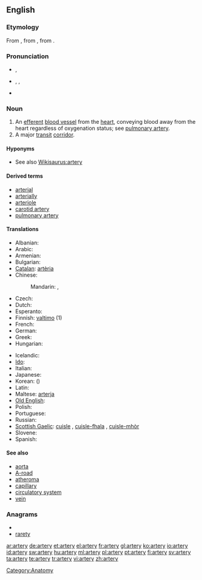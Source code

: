 ==English==
{{wikipedia}}

===Etymology===
From {{etyl|fro}} {{term|artaire|lang=fro}}, from {{etyl|la|en}} {{term|arteria|artēria|windpipe, artery|lang=la}}, from {{etyl|grc|en}} {{term|ἀρτηρία||tr=artēria|lang=grc|sc=polytonic}}.

===Pronunciation===
* {{a|RP}} {{IPA|/ˈɑː.tə.ɹɪ/}}, {{SAMPA|/A:t@ri/}}
* {{a|US}} {{enPR|ärʹtəɹɪ}}, {{IPA|/ˈɑɹ.təɹɪ/}}, {{SAMPA|/Art@ri/}}
* {{audio|en-us-artery.ogg|Audio (US)}}

===Noun===
{{en-noun|arteries}}

# An [[efferent]] [[blood vessel]] from the [[heart]], conveying blood away from the heart regardless of oxygenation status; see [[pulmonary artery]].
# A major [[transit]] [[corridor]].

====Hyponyms====
* See also [[Wikisaurus:artery]]

====Derived terms====
* [[arterial]]
* [[arterially]]
* [[arteriole]]
* [[carotid artery]]
* [[pulmonary artery]]

====Translations====
{{trans-top|efferent blood vessel from the heart}}
* Albanian: {{t+|sq|arterie|xs=Albanian}}
* Arabic: {{t-|ar|شريان|m|tr=shiryaan}}
* Armenian: {{t-|hy|զարկերակ|tr=zarkerak}}
* Bulgarian: {{t+|bg|артерия}}
* [[Catalan]]: [[artèria]] {{f}}
* Chinese:
*: Mandarin: {{t-|cmn|動脈|sc=Hani}},  {{t-|cmn|动脉|tr=dòngmài|sc=Hani}}
* Czech: {{t-|cs|tepna|f}}
* Dutch: {{t+|nl|slagader|m}}
* Esperanto: {{t-|eo|arterio|xs=Esperanto}}
* Finnish: [[valtimo]] (1)
* French: {{t+|fr|artère|f}}
* German: {{t+|de|Arterie|f}}
* Greek: {{t+|el|αρτηρία|f|tr=artiría}}
* Hungarian: {{t+|hu|artéria}}
{{trans-mid}}
* Icelandic: {{t+|is|slagæð|f}}
* [[Ido]]: {{t+|io|arterio|xs=Ido}}
* Italian: {{t+|it|arteria|f}}
* Japanese: {{t+|ja|動脈|tr=どうみゃく, dōmyaku}}
* Korean: {{t+|ko|동맥|tr=dongmaek|sc=Hang}} ({{t-|ko|動脈|sc=Hani}})
* Latin: {{t-|la|arteria|f|alt=artēria}}
* Maltese: [[arterja]]
* [[Old English]]: {{t-|ang|ǽdre|f|xs=Old English}}
* Polish: {{t+|pl|tętnica|f}}
* Portuguese: {{t+|pt|artéria|f}}
* Russian: {{t+|ru|артерия|f|tr=artérija}}
* [[Scottish Gaelic]]: [[cuisle]] {{f}}, [[cuisle-fhala]] {{f}}, [[cuisle-mhòr]] {{f}}
* Slovene: {{t+|sl|arterija|f}}
* Spanish: {{t+|es|arteria|f}}
{{trans-bottom}}

====See also====
* [[aorta]]
* [[A-road]]
* [[atheroma]]
* [[capillary]]
* [[circulatory system]]
* [[vein]]

===Anagrams===
* {{alphagram|aerrty}}
* [[rarety#English|rarety]]

[[Category:Anatomy]]

[[ar:artery]]
[[de:artery]]
[[et:artery]]
[[el:artery]]
[[fr:artery]]
[[gl:artery]]
[[ko:artery]]
[[io:artery]]
[[id:artery]]
[[sw:artery]]
[[hu:artery]]
[[ml:artery]]
[[pl:artery]]
[[pt:artery]]
[[fi:artery]]
[[sv:artery]]
[[ta:artery]]
[[te:artery]]
[[tr:artery]]
[[vi:artery]]
[[zh:artery]]